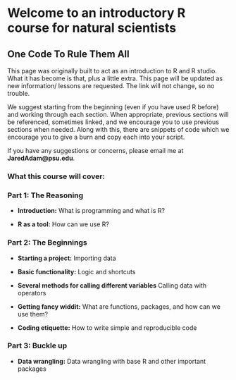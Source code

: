 # Welcome to an introductory R course for natural scientists {.unnumbered}
## One Code To Rule Them All 

This page was originally built to act as an introduction to R and R studio. 
What it has become is that, plus a little extra.
This page will be updated as new information/ lessons are requested. 
The link will not change, so no trouble. 

We suggest starting from the beginning (even if you have used R before) and working through each section. 
When appropriate, previous sections will be referenced, sometimes linked, and we encourage you to use previous sections when needed. 
Along with this, there are snippets of code which we encourage you to give a burn and copy each into your script. 

If you have any suggestions or concerns, please email me at **JaredAdam@psu.edu**. 


### What this course will cover: 
### Part 1: The Reasoning {.unnumbered}

  - **Introduction:** What is programming and what  is R? 

  - **R as a tool:** How can we use R? 

### Part 2: The Beginnings {.unnumbered}

  - **Starting a project:** Importing data 

  - **Basic functionality:** Logic and shortcuts
  
  - **Several methods for calling different variables** Calling data with operators
  
  - **Getting fancy widdit:** What are functions, packages, and how can we use them? 
  
  - **Coding etiquette:** How to write simple and reproducible code

### Part 3: Buckle up {.unnumbered}

  - **Data wrangling:** Data wrangling with base R and other important packages
 



